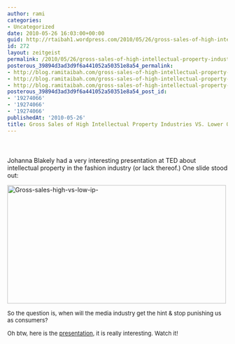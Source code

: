 ```yaml
---
author: rami
categories:
- Uncategorized
date: 2010-05-26 16:03:00+00:00
guid: http://rtaibah1.wordpress.com/2010/05/26/gross-sales-of-high-intellectual-property-industries-vs-lower-ones
id: 272
layout: zeitgeist
permalink: /2010/05/26/gross-sales-of-high-intellectual-property-industries-vs-lower-ones/
posterous_39894d3ad3d9f6a441052a50351e8a54_permalink:
- http://blog.ramitaibah.com/gross-sales-of-high-intellectual-property-ind
- http://blog.ramitaibah.com/gross-sales-of-high-intellectual-property-ind
- http://blog.ramitaibah.com/gross-sales-of-high-intellectual-property-ind
posterous_39894d3ad3d9f6a441052a50351e8a54_post_id:
- '19274066'
- '19274066'
- '19274066'
publishedAt: '2010-05-26'
title: Gross Sales of High Intellectual Property Industries VS. Lower Ones
---
```


<span style="font-size:12px;"></p> 

<h1 style="font-size:1.6666em;background-color:transparent;font-weight:bold;height:23px;line-height:23px;color:#333333;margin:0 0 5px;padding:0;">
</h1>

<p>
  Johanna Blakely had a very interesting presentation at TED about intellectual property in the fashion industry (or lack thereof.) One slide stood out:
</p>

<p>
  <span style="color:#000000;font-weight:normal;line-height:normal;font-size:13px;"></p> 
  
  <div class='p_embed p_image_embed'>
    <a href="http://139.59.20.41/wp-content/uploads/2011/12/gross-sales-high-vs-low-ip-scaled1000.png"><img alt="Gross-sales-high-vs-low-ip-" height="271" src="http://139.59.20.41/wp-content/uploads/2011/12/gross-sales-high-vs-low-ip-scaled1000.png?w=300" width="500" /></a>
  </div>
  
  <p>
    </span>
  </p>
  
  <p>
    <span style="font-size:small;"><span style="font-size:13px;">So the question is, when will the media industry get the hint & stop punishing us as consumers?&nbsp;</span></span>
  </p>
  
  <p>
    <span style="font-size:small;"><span style="font-size:13px;">Oh btw, here is the <a href="http://www.youtube.com/watch?v=zL2FOrx41N0#" target="_blank">presentation</a>, it is really interesting. Watch it!</span></span>
  </p>
  
  <p>
    </span>
  </p>
